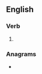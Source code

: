 ==English==

===Verb===
{{head|en|verb form}}

# {{en-past of|slite}}

===Anagrams===
* {{anagrams|en|Steidl|delist|desilt|idlest|lestid|listed|silted|stiled|telsid|tildes}}